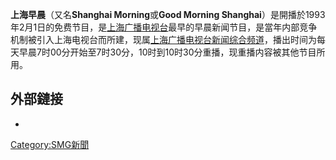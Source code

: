 {{Unreferenced|time=2020-10-12T06:13:27+00:00}}
{{In-progress_tvshow|}}
'''上海早晨'''（又名'''Shanghai Morning'''或'''Good Morning Shanghai'''）是開播於1993年2月1日的免费节目，是[[上海广播电视台|上海广播电视台]]最早的早晨新闻节目，是當年内部竞争机制被引入上海电视台而所建，现属[[上海广播电视台新闻综合频道|上海广播电视台新闻综合频道]]，播出时间为每天早晨7时00分开始至7时30分，10时到10时30分重播，现重播内容被其他节目所用。
==外部鏈接==
*{{official|http://www.kankanews.com/list/sszc/date}}

[[Category:SMG新聞|Category:SMG新聞]]